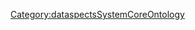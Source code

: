 
{{PropertyPage
|PropertyType=Page
}}
{{PropertyConstitutes
|PropertyConstitutesThisFacet=C0151289873
}}
[[Category:dataspectsSystemCoreOntology]]
